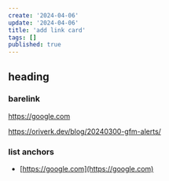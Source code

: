 ```yaml
---
create: '2024-04-06'
update: '2024-04-06'
title: 'add link card'
tags: []
published: true
---
```


## heading

### barelink

https://google.com

https://oriverk.dev/blog/20240300-gfm-alerts/

### list anchors

- [https://google.com](https://google.com)
